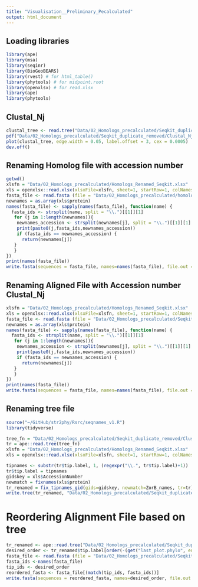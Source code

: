 ```yaml
---
title: "Visualisation__Preliminary_Pecalculated"
output: html_document
---
```

## Loading libraries
```r
library(ape)
library(msa)
library(seqinr)
library(BioGeoBEARS)
library(rvest) # for html_table()
library(phytools) # for midpoint.root
library(openxlsx) # for read.xlsx
library(ape)
library(phytools)

```

## Clustal_Nj
```r
clustal_tree <- read.tree("Data/02_Homologs_precalculated/Seqkit_duplicate_removed/Clustal_Nj/outTree_midpointRooted_renamed.nwk")
pdf("Data/02_Homologs_precalculated/Seqkit_duplicate_removed/Clustal_Nj/Tree.pdf", width = 8, height = 8)
plot(clustal_tree, edge.width = 0.05, label.offset = 3, cex = 0.0005)
dev.off()

```

## Renaming Homolog file with accession number
```r
getwd()
xlsfn = "Data/02_Homologs_precalculated/Homologs_Renamed_Seqkit.xlsx"
xls = openxlsx::read.xlsx(xlsxFile=xlsfn, sheet=1, startRow=1, colNames=TRUE)
fasta_file <- read.fasta (file = "Data/02_Homologs_precalculated/homologs_duplicate_removed_seqkit.fasta")
newnames = as.array(xls$protein)
names(fasta_file) <- sapply(names(fasta_file), function(name) {
  fasta_ids <- strsplit(name, split = "\\.")[[1]][1]
   for (j in 1:length(newnames)){
    newnames_accession <- strsplit(newnames[j], split = "\\.")[[1]][1]
    print(paste0(j,fasta_ids,newnames_accession))
    if (fasta_ids == newnames_accession) {
      return(newnames[j])
   }
   }
})
print(names(fasta_file))
write.fasta(sequences = fasta_file, names=names(fasta_file), file.out = "Data/02_Homologs_precalculated/homologs_duplicate_removed_seqkit_renamed.fasta")
```

## Renaming Aligned File with Accession number Clustal_Nj
```r
xlsfn = "Data/02_Homologs_precalculated/Homologs_Renamed_Seqkit.xlsx"
xls = openxlsx::read.xlsx(xlsxFile=xlsfn, sheet=1, startRow=1, colNames=TRUE)
fasta_file <- read.fasta (file = "Data/02_Homologs_precalculated/Seqkit_duplicate_removed/Clustal_Nj/input.fa.final_tree.used_alg.fa")
newnames = as.array(xls$protein)
names(fasta_file) <- sapply(names(fasta_file), function(name) {
  fasta_ids <- strsplit(name, split = "\\.")[[1]][1]
   for (j in 1:length(newnames)){
    newnames_accession <- strsplit(newnames[j], split = "\\.")[[1]][1]
    print(paste0(j,fasta_ids,newnames_accession))
    if (fasta_ids == newnames_accession) {
      return(newnames[j])
   }
   }
})
print(names(fasta_file))
write.fasta(sequences = fasta_file, names=names(fasta_file), file.out = "Data/02_Homologs_precalculated/Seqkit_duplicate_removed/Clustal_Nj/input.fa.final_tree.used_alg_renamned.fa")

```

## Renaming tree file
```r
source("~/GitHub/str2phy/Rsrc/seqnames_v1.R")
library(tidyverse)

tree_fn = "Data/02_Homologs_precalculated/Seqkit_duplicate_removed/Clustal_Nj/outTree_midpointRooted.nwk"
tr = ape::read.tree(tree_fn)
xlsfn = "Data/02_Homologs_precalculated/Homologs_Renamed_Seqkit.xlsx"
xls = openxlsx::read.xlsx(xlsxFile=xlsfn, sheet=1, startRow=1, colNames=TRUE)

tipnames <- substr(tr$tip.label, 1, (regexpr("\\.", tr$tip.label)+1))
tr$tip.label = tipnames
gidskey = xls$AccessionNumber
newmatch = fixnames(xls$protein)
tr_renamed = fix_tipnames_gid(gids=gidskey, newmatch=ZorB_names, tr=tr)
write.tree(tr_renamed, "Data/02_Homologs_precalculated/Seqkit_duplicate_removed/Clustal_Nj/outTree_midpointRooted_renamed.nwk")
```

# Reordering Alignment File based on tree
```r
tr_renamed <- ape::read.tree("Data/02_Homologs_precalculated/Seqkit_duplicate_removed/Clustal_Nj/outTree_midpointRooted_renamed.nwk")
desired_order <- tr_renamed$tip.label[order(-(get("last_plot.phylo", envir = .PlotPhyloEnv)$yy[1:Ntip(tr_renamed)]))]
fasta_file <- read.fasta (file = "Data/02_Homologs_precalculated/Seqkit_duplicate_removed/Clustal_Nj/input.fa.final_tree.used_alg_renamned.fa")
fasta_ids <-names(fasta_file)
tip_ids <- desired_order
reordered_fasta <- fasta_file[(match(tip_ids, fasta_ids))]
write.fasta(sequences = reordered_fasta, names=desired_order, file.out = "Data/02_Homologs_precalculated/Seqkit_duplicate_removed/Clustal_Nj/input.fa.final_tree.used_alg_renamned_reordered.fa")
```

